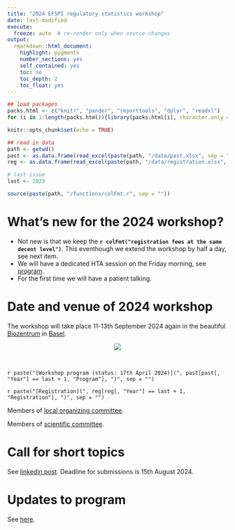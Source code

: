 ```yaml
---
title: "2024 EFSPI regulatory statistics workshop"
date: last-modified
execute:   
  freeze: auto  # re-render only when source changes
output: 
  rmarkdown::html_document:
    highlight: pygments
    number_sections: yes
    self_contained: yes
    toc: no
    toc_depth: 2
    toc_float: yes
---
```


```r
## load packages
packs.html <- c("knitr", "pander", "reporttools", "dplyr", "readxl")
for (i in 1:length(packs.html)){library(packs.html[i], character.only = TRUE)}

knitr::opts_chunk$set(echo = TRUE)

## read in data
path <- getwd()
past <- as.data.frame(read_excel(paste(path, "/data/past.xlsx", sep = ""), col_types = NULL))
reg <- as.data.frame(read_excel(paste(path, "/data/registration.xlsx", sep = ""), col_types = NULL))

# last issue 
last <- 2023

source(paste(path, "/functions/colFmt.r", sep = ""))
```

# What's new for the 2024 workshop?

- Not new is that we keep the **`r colFmt("registration fees at the same decent level")`**. This eventhough we extend the workshop by half a day, see next item.
- We will have a dedicated HTA session on the Friday morning, see [program](https://efspieurope.github.io/workshop/data/2024/9th%20EFSPI%20RegStat%20Workshop%20program.pdf). 
- For the first time we will have a patient talking.

# Date and venue of 2024 workshop

The workshop will take place 11-13th September 2024 again in the beautiful [Biozentrum](https://www.biozentrum.unibas.ch/) in [Basel](https://www.basel.com/en). 

<center>![](biozentrum.jpg)</center>

<br>

`r paste("[Workshop program (status: 17th April 2024)](", past[past[, "Year"] == last + 1, "Program"], ")", sep = "")`

`r paste("[Registration](", reg[reg[, "Year"] == last + 1, "Registration"], ")", sep = "")`

Members of [local organizing committee](local.html).

Members of [scientific committee](scicom.html).

# Call for short topics

See [linkedin post](). Deadline for submissions is 15th August 2024.

# Updates to program

See [here](updates.html).



